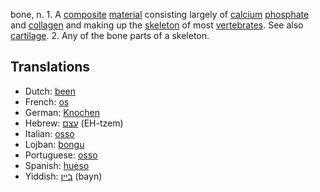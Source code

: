 bone, n. 1. A [[composite]] [[material]] consisting largely of [[calcium]] [[phosphate]] and [[collagen]] and making up the [[skeleton]] of most [[vertebrate]]s. See also [[cartilage]]. 2. Any of the bone parts of a skeleton.

==Translations==
*Dutch: [[been]]
*French: [[os]]
*German: [[Knochen]]
*Hebrew: [[עצם]] (EH-tzem)
*Italian: [[osso]]
*Lojban: [[bongu]]
*Portuguese: [[osso]]
*Spanish: [[hueso]]
*Yiddish: [[בּײן]] (bayn)